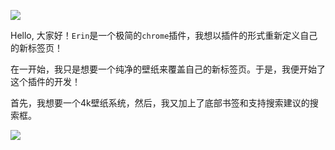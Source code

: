
![](https://lh3.googleusercontent.com/LcAQ86qgz4NsdEhFLWzFZBmz4VPDyGiNRoVpEn3qA6o6iysSUuuztMrSwTJIcjHEyv-3PPGzZnoADm5o4oSIsOTzdw=w128-h128-e365-rj-sc0x00ffffff)

Hello, 大家好！`Erin`是一个极简的`chrome`插件，我想以插件的形式重新定义自己的新标签页！

在一开始，我只是想要一个纯净的壁纸来覆盖自己的新标签页。于是，我便开始了这个插件的开发！

首先，我想要一个4k壁纸系统，然后，我又加上了底部书签和支持搜索建议的搜索框。

![](https://camo.githubusercontent.com/78e29503a465d19aebd34cffb761a6758bb93b539dc30042de1c2ee3dd38614b/68747470733a2f2f692e696d6775722e636f6d2f4d46336a574e462e6a706567)


